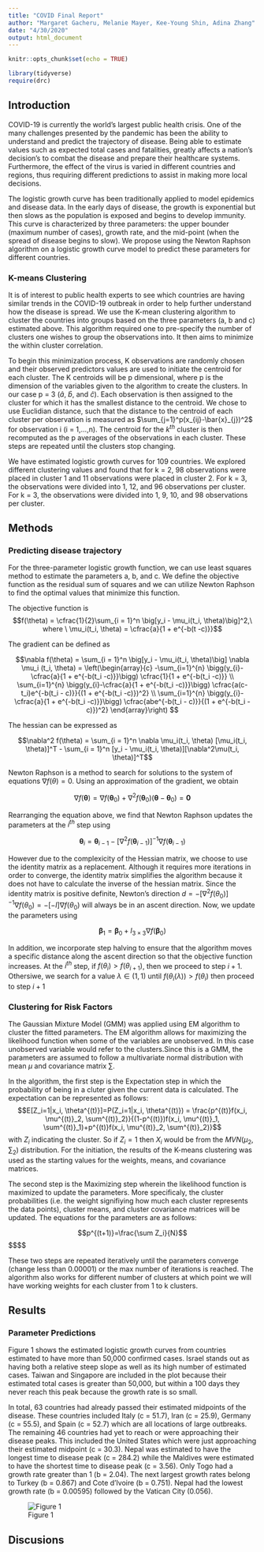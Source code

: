 ```yaml
---
title: "COVID Final Report"
author: "Margaret Gacheru, Melanie Mayer, Kee-Young Shin, Adina Zhang"
date: "4/30/2020"
output: html_document
---
```


```r
knitr::opts_chunk$set(echo = TRUE)

library(tidyverse)
require(drc)
```

## Introduction

COVID-19 is currently the world's largest public health crisis. One of the many challenges presented by the pandemic has been the ability to understand and predict the trajectory of disease. Being able to estimate values such as expected total cases and fatalities, greatly affects a nation's decision's to combat the disease and prepare their healthcare systems. Furthermore, the effect of the virus is varied in different countries and regions, thus requiring different predictions to assist in making more local decisions.

The logistic growth curve has been traditionally applied to model epidemics and disease data. In the early days of disease, the growth is exponential but then slows as the population is exposed and begins to develop immunity. This curve is characterized by three parameters:  the upper bounder (maximum number of cases), growth rate, and the mid-point (when the spread of disease begins to slow). We propose using the Newton Raphson algorithm on a logistic growth curve model to predict these parameters for different countries.


### K-means Clustering

It is of interest to public health experts to see which countries are having similar trends in the COVID-19 outbreak in order to help further understand how the disease is spread. We use the K-mean clustering algorithm to cluster the countries into groups based on the three parameters (a, b and c) estimated above. This algorithm required one to pre-specify the number of clusters one wishes to group the observations into. It then aims to minimize the within cluster correlation.
 
To begin this minimization process, K observations are randomly chosen and their observed predictors values are used to initiate the centroid for each cluster. The K centroids will be p dimensional, where p is the dimension of the variables given to the algorithm to create the clusters. In our case p = 3 ($\hat{a}$, $\hat{b}$, and $\hat{c}$). Each observation is then assigned to the cluster for which it has the smallest distance to the centroid. We chose to use Euclidian distance, such that the distance to the centroid of each cluster per observation is measured as $\sum_{j=1}^p(x_{ij}-\bar{x}_{j})^2$ for observation i (i = 1,...,n). The centroid for the $k^{th}$ cluster is then recomputed as the p averages of the observations in each cluster. These steps are repeated until the clusters stop changing. 

We have estimated logistic growth curves for 109 countries. We explored different clustering values and found that for k = 2, 98 observations were placed in cluster 1 and 11 observations were placed in cluster 2. For k = 3, the observations were divided into 1, 12, and 96 observations per cluster. For k = 3, the observations were divided into 1, 9, 10, and 98 observations per cluster.

## Methods

### Predicting disease trajectory

For the three-parameter logistic growth function, we can use least squares method to estimate the parameters a, b, and c. We define the objective function as the residual sum of squares and we can utilize Newton Raphson to find the optimal values that minimize this function. 

The objective function is 
$$f(\theta) = \cfrac{1}{2}\sum_{i = 1}^n \big[y_i - \mu_i(t_i, \theta)\big]^2,\ where \ \mu_i(t_i, \theta) = \cfrac{a}{1 + e^{-b(t -c)}}$$

The gradient can be defined as

$$\nabla f(\theta) = \sum_{i = 1}^n \big[y_i - \mu_i(t_i, \theta)\big] \nabla \mu_i (t_i, \theta) =
\left(\begin{array}{c} -\sum_{i=1}^{n} \bigg(y_{i}-\cfrac{a}{1 + e^{-b(t_i -c)}}\bigg) \cfrac{1}{1 + e^{-b(t_i -c)}} \\
\sum_{i=1}^{n} \bigg(y_{i}-\cfrac{a}{1 + e^{-b(t_i -c)}}\bigg) \cfrac{a(c-t_i)e^{-b(t_i - c)}}{(1 + e^{-b(t_i -c)})^2} \\
\sum_{i=1}^{n} \bigg(y_{i}-\cfrac{a}{1 + e^{-b(t_i -c)}}\bigg) \cfrac{abe^{-b(t_i - c)}}{(1 + e^{-b(t_i -c)})^2} \end{array}\right) $$


The hessian can be expressed as 

$$\nabla^2 f(\theta) = \sum_{i = 1}^n \nabla \mu_i(t_i, \theta) [\mu_i(t_i, \theta)]^T - \sum_{i = 1}^n [y_i - \mu_i(t_i, \theta)][\nabla^2\mu(t_i, \theta)]^T$$

Newton Raphson is a method to search for solutions to the system of equations $\nabla f(\theta) = 0$. Using an approximation of the gradient, we obtain 

$$
\nabla f(\boldsymbol{\theta}) = 
\nabla f\left(\boldsymbol{\theta}_{0}\right)+\nabla^{2} f\left(\boldsymbol{\theta}_{0}\right)\left(\boldsymbol{\theta}-\boldsymbol{\theta}_{0}\right)=\mathbf{0}
$$

Rearranging the equation above, we find that Newton Raphson updates the parameters at the $i^{th}$ step using

$$
\boldsymbol{\theta}_{i}=\boldsymbol{\theta}_{i-1}-\left[\nabla^{2} f\left(\boldsymbol{\theta}_{i-1}\right)\right]^{-1} \nabla f\left(\boldsymbol{\theta}_{i-1}\right)
$$

However due to the complexicity of the Hessian matrix, we choose to use the identity matrix as a replacement. Although it requires more iterations in order to converge, the identity matrix simplifies the algorithm because it does not have to calculate the inverse of the hessian matrix. Since the identity matrix is positive definite, Newton's direction $d = - [\nabla^2 f(\theta_0)]^{-1}\nabla f(\theta_0) = - [-I]\nabla f(\theta_0)$ will always be in an ascent direction. Now, we update the parameters using

$$
 \boldsymbol{\beta}_{1}=\boldsymbol{\beta}_{0}+I_{3 \times 3} \nabla f\left(\boldsymbol{\beta}_{0}\right)
$$

In addition, we incorporate step halving to ensure that the algorithm moves a specific distance along the ascent direction so that the objective function increases. At the $i^{th}$ step, if $f(\theta_i) > f(\theta_{i+1})$, then we proceed to step $i + 1$. Othersiwe, we search for a value $\lambda \in (1, 1)$ until $f(\theta_i(\lambda)) > f(\theta_i)$ then proceed to step $i + 1$

### Clustering for Risk Factors

The Gaussian Mixture Model (GMM) was applied using EM algorithm to cluster the fitted parameters. The EM algorithm allows for maximizing the likelihood function when some of the variables are unobserved. In this case unobserved variable would refer to the clusters.Since this is a GMM, the parameters are assumed to follow a multivariate normal distribution with mean $\mu$ and covariance matrix $\sum$. 

In the algorithm, the first step is the Expectation step in which the probability of being in a cluter given the current data is calculated. The expectation can be represented as follows:
$$E[Z_i=1|x_i, \theta^{(t)}]=P(Z_i=1|x_i, \theta^{(t)}) = \frac{p^{(t)}f(x_i, \mu^{(t)}_2, \sum^{(t)}_2)}{(1-p^{(t)})f(x_i, \mu^{(t)}_1, \sum^{(t)}_1)+p^{(t)}f(x_i, \mu^{(t)}_2, \sum^{(t)}_2)}$$
with $Z_i$ indicating the cluster. So if $Z_i=1$ then $X_i$ would be from the $MVN(\mu_2, \sum_2)$ distribution. For the initiation, the results of the K-means clustering was used as the starting values for the weights, means, and covariance matrices.


The second step is the Maximizing step wherein the likelihood function is maximized to update the parameters. More specificaly, the cluster probabilities (i.e. the weight signifiying how much each cluster represents the data points), cluster means, and cluster covariance matrices will be updated. The equations for the parameters are as follows:

$$p^{(t+1)}=\frac{\sum Z_i}{N}$$
$$$$


These two steps are repeated iteratively until the parameters converge (change less than 0.00001) or the max number of iterations is reached. The algorithm also works for different number of clusters at which point we will have working weights for each cluster from 1 to k clusters. 


## Results

### Parameter Predictions

Figure 1 shows the estimated logistic growth curves from countries estimated to have more than 50,000 confirmed cases. Israel stands out as having both a relative steep slope as well as its high number of estimated cases. Taiwan and Singapore are included in the plot because their estimated total cases is greater than 50,000, but within a 100 days they never reach this peak because the growth rate is so small. 

In total, 63 countries had already passed their estimated midpoints of the disease. These countries included Italy (c = 51.7), Iran (c = 25.9), Germany (c = 55.5), and Spain (c = 52.7) which are all locations of large outbreaks. The remaining 46 countries had yet to reach or were approaching their disease peaks. This included the United States which were just approaching their estimated midpoint (c = 30.3). Nepal was estimated to have the longest time to disease peak (c = 284.2) while the Maldives were estimated to have the shortest time to disease peak (c = 3.56). Only Togo had a growth rate greater than 1 (b = 2.04). The next largest growth rates belong to Turkey (b = 0.867) and Cote d'Ivoire (b = 0.751). Nepal had the lowest growth rate (b = 0.00595) followed by the Vatican City (0.056).

![Figure 1]("./growth_curves1.jpeg")



## Discusions
